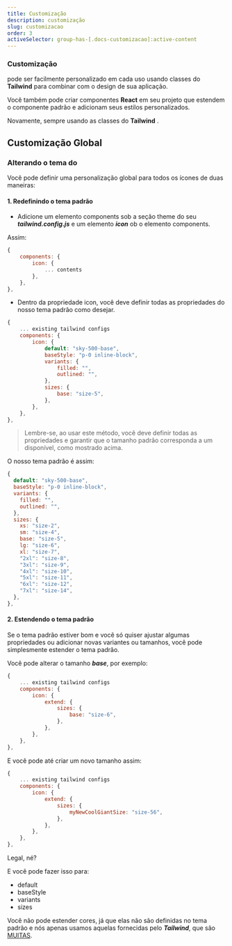 ```yaml
---
title: Customização
description: customização
slug: customizacao
order: 3
activeSelector: group-has-[.docs-customizacao]:active-content
---
```




### Customização

<RocketIconsTextDefault /> pode ser facilmente personalizado em cada uso usando classes do
<SiTailwindcss className="-mt-1" /> **Tailwind** para combinar com o design de sua aplicação.

Você também pode criar componentes **React** <SiReact className="-mt-1 icon-sky-800" /> em seu projeto
que estendem o componente padrão e adicionam seus estilos personalizados.

Novamente, sempre usando as classes do **Tailwind** <SiTailwindcss className="-mt-1" />.

## Customização Global

### Alterando o tema do <RocketIconsTextDefault />

Você pode definir uma personalização global para todos os ícones de duas maneiras:

#### 1. Redefinindo o tema padrão

- Adicione um elemento components sob a seção theme do seu **_tailwind.config.js_** e um elemento **_icon_**
  ob o elemento components.

Assim:

```js
{
    components: {
        icon: {
            ... contents
        },
    },
},
```

- Dentro da propriedade icon, você deve definir todas as propriedades do nosso tema padrão como desejar.

```js
{
    ... existing tailwind configs
    components: {
        icon: {
            default: "sky-500-base",
            baseStyle: "p-0 inline-block",
            variants: {
                filled: "",
                outlined: "",
            },
            sizes: {
                base: "size-5",
            },
        },
    },
},
```

> Lembre-se, ao usar este método, você deve definir todas as propriedades e garantir que o tamanho padrão
> corresponda a um disponível, como mostrado acima.

O nosso tema padrão é assim:

```js
{
  default: "sky-500-base",
  baseStyle: "p-0 inline-block",
  variants: {
    filled: "",
    outlined: "",
  },
  sizes: {
    xs: "size-2",
    sm: "size-4",
    base: "size-5",
    lg: "size-6",
    xl: "size-7",
    "2xl": "size-8",
    "3xl": "size-9",
    "4xl": "size-10",
    "5xl": "size-11",
    "6xl": "size-12",
    "7xl": "size-14",
  },
},
```

#### 2. Estendendo o tema padrão

Se o tema padrão estiver bom e você só quiser ajustar algumas propriedades ou adicionar novas variantes
ou tamanhos, você pode simplesmente estender o tema padrão.

Você pode alterar o tamanho **_base_**, por exemplo:

```js
{
    ... existing tailwind configs
    components: {
        icon: {
            extend: {
                sizes: {
                    base: "size-6",
                },
            },
        },
    },
},
```

E você pode até criar um novo tamanho assim:

```js
{
    ... existing tailwind configs
    components: {
        icon: {
            extend: {
                sizes: {
                    myNewCoolGiantSize: "size-56",
                },
            },
        },
    },
},
```

Legal, né?

E você pode fazer isso para:

- default
- baseStyle
- variants
- sizes

Você não pode estender cores, já que elas não são definidas no tema padrão e nós apenas usamos aquelas
fornecidas pelo **_Tailwind_**, que são [MUITAS](https://tailwindcss.com/docs/customizing-colors).
